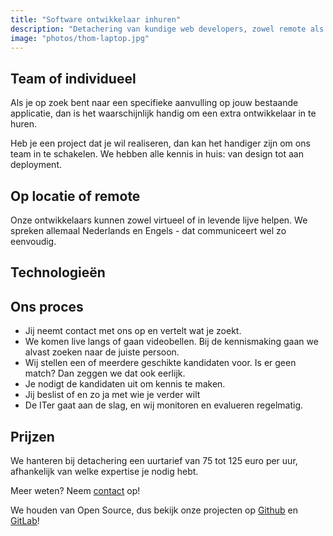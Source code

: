 ```yaml
---
title: "Software ontwikkelaar inhuren"
description: "Detachering van kundige web developers, zowel remote als lokaal."
image: "photos/thom-laptop.jpg"
---
```


## Team of individueel

Als je op zoek bent naar een specifieke aanvulling op jouw bestaande applicatie, dan is het waarschijnlijk handig om een extra ontwikkelaar in te huren.

Heb je een project dat je wil realiseren, dan kan het handiger zijn om ons team in te schakelen. We hebben alle kennis in huis: van design tot aan deployment.

## Op locatie of remote

Onze ontwikkelaars kunnen zowel virtueel of in levende lijve helpen.
We spreken allemaal Nederlands en Engels - dat communiceert wel zo eenvoudig.

## Technologieën

<TechWrapperSmall>
  <TechPill technology={'react'} />
  <TechPill technology={'ruby-on-rails'} />
  <TechPill technology={'nextjs'} />
  <TechPill technology={'rust'} />
  <TechPill technology={'typescript'} />
</TechWrapperSmall>

## Ons proces

- Jij neemt contact met ons op en vertelt wat je zoekt.
- We komen live langs of gaan videobellen. Bij de kennismaking gaan we alvast zoeken naar de juiste persoon.
- Wij stellen een of meerdere geschikte kandidaten voor. Is er geen match? Dan zeggen we dat ook eerlijk.
- Je nodigt de kandidaten uit om kennis te maken.
- Jij beslist of en zo ja met wie je verder wilt
- De ITer gaat aan de slag, en wij monitoren en evalueren regelmatig.

## Prijzen

We hanteren bij detachering een uurtarief van 75 tot 125 euro per uur, afhankelijk van welke expertise je nodig hebt.

Meer weten? Neem [contact](/nl/contact) op!

<FeatureBlock title="Open Source" image="photos/thom-joep-jur.jpg">
<span>We houden van Open Source, dus bekijk onze projecten op <a href="https://github.com/ontola/">Github</a> en <a href="https://gitlab.com/ontola/">GitLab</a>!</span>
</FeatureBlock> 
